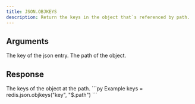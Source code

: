 ```yaml
---
title: JSON.OBJKEYS
description: Return the keys in the object that`s referenced by path.
---
```


## Arguments

<ParamField body="key" type="str" required>
    The key of the json entry.
</ParamField>
<ParamField body="path" type="str" default="$">
    The path of the object.
</ParamField>



## Response

<ResponseField type="List[List[str]]" required>
  The keys of the object at the path.
</ResponseField>

<RequestExample>
```py Example
keys = redis.json.objkeys("key", "$.path")
```
</RequestExample>
